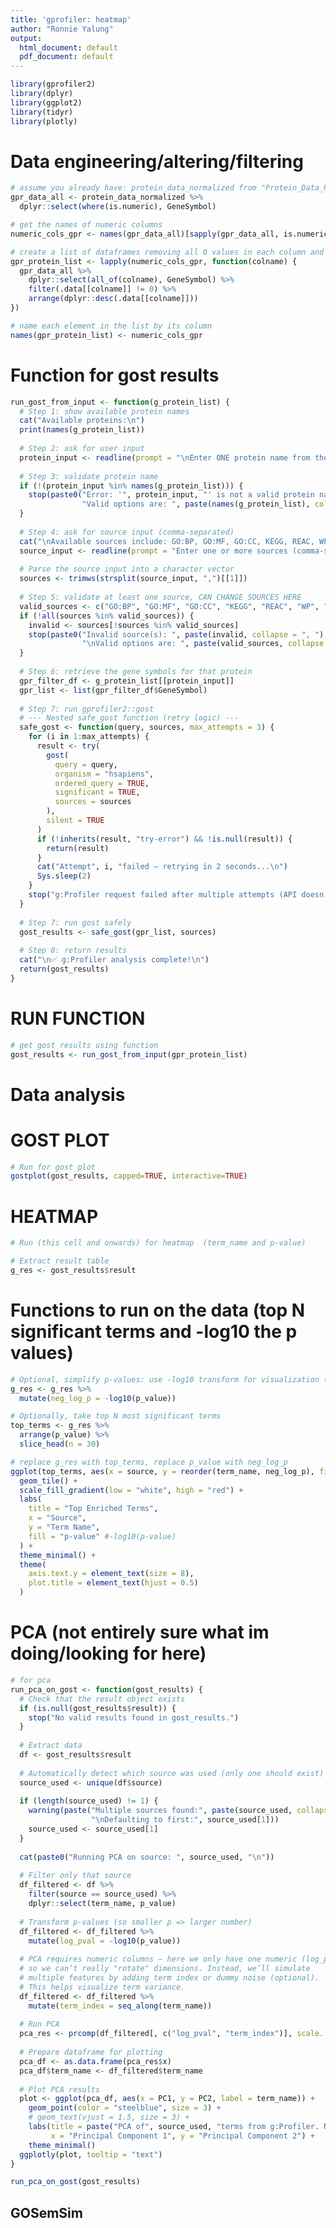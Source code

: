 ```yaml
---
title: 'gprofiler: heatmap'
author: "Ronnie Yalung"
output:
  html_document: default
  pdf_document: default
---
```


```r
library(gprofiler2)
library(dplyr)
library(ggplot2)
library(tidyr)
library(plotly)
```

# Data engineering/altering/filtering

```r
# assume you already have: protein_data_normalized from "Protein_Data_Pipeline_And_Analysis.rmd"
gpr_data_all <- protein_data_normalized %>%
  dplyr::select(where(is.numeric), GeneSymbol)

# get the names of numeric columns
numeric_cols_gpr <- names(gpr_data_all)[sapply(gpr_data_all, is.numeric)]

# create a list of dataframes removing all 0 values in each column and putting in desc order
gpr_protein_list <- lapply(numeric_cols_gpr, function(colname) {
  gpr_data_all %>%
    dplyr::select(all_of(colname), GeneSymbol) %>%
    filter(.data[[colname]] != 0) %>%
    arrange(dplyr::desc(.data[[colname]]))
})

# name each element in the list by its column
names(gpr_protein_list) <- numeric_cols_gpr
```

# Function for gost results
```r
run_gost_from_input <- function(g_protein_list) {
  # Step 1: show available protein names
  cat("Available proteins:\n")
  print(names(g_protein_list))
  
  # Step 2: ask for user input
  protein_input <- readline(prompt = "\nEnter ONE protein name from the list above: ")
  
  # Step 3: validate protein name
  if (!(protein_input %in% names(g_protein_list))) {
    stop(paste0("Error: '", protein_input, "' is not a valid protein name.\n",
                "Valid options are: ", paste(names(g_protein_list), collapse = ", ")))
  }
  
  # Step 4: ask for source input (comma-separated)
  cat("\nAvailable sources include: GO:BP, GO:MF, GO:CC, KEGG, REAC, WP, CORUM, TF, MIRNA, HPA, HP\n")
  source_input <- readline(prompt = "Enter one or more sources (comma-separated): ")
  
  # Parse the source input into a character vector
  sources <- trimws(strsplit(source_input, ",")[[1]])
  
  # Step 5: validate at least one source, CAN CHANGE SOURCES HERE
  valid_sources <- c("GO:BP", "GO:MF", "GO:CC", "KEGG", "REAC", "WP", "CORUM", "TF", "MIRNA", "HPA", "HP")
  if (!all(sources %in% valid_sources)) {
    invalid <- sources[!sources %in% valid_sources]
    stop(paste0("Invalid source(s): ", paste(invalid, collapse = ", "),
                "\nValid options are: ", paste(valid_sources, collapse = ", ")))
  }
  
  # Step 6: retrieve the gene symbols for that protein
  gpr_filter_df <- g_protein_list[[protein_input]]
  gpr_list <- list(gpr_filter_df$GeneSymbol)
  
  # Step 7: run gprofiler2::gost
  # --- Nested safe_gost function (retry logic) ---
  safe_gost <- function(query, sources, max_attempts = 3) {
    for (i in 1:max_attempts) {
      result <- try(
        gost(
          query = query,
          organism = "hsapiens",
          ordered_query = TRUE,
          significant = TRUE,
          sources = sources
        ),
        silent = TRUE
      )
      if (!inherits(result, "try-error") && !is.null(result)) {
        return(result)
      }
      cat("Attempt", i, "failed — retrying in 2 seconds...\n")
      Sys.sleep(2)
    }
    stop("g:Profiler request failed after multiple attempts (API doesn't always work. Maybe retry.)")
  }
  
  # Step 7: run gost safely
  gost_results <- safe_gost(gpr_list, sources)
  
  # Step 8: return results
  cat("\n✅ g:Profiler analysis complete!\n")
  return(gost_results)
}
```

# RUN FUNCTION
```r
# get gost results using function
gost_results <- run_gost_from_input(gpr_protein_list)
```



# Data analysis

# GOST PLOT
```r
# Run for gost plot
gostplot(gost_results, capped=TRUE, interactive=TRUE)
```

# HEATMAP
```r
# Run (this cell and onwards) for heatmap  (term_name and p-value)

# Extract result table
g_res <- gost_results$result
```

# Functions to run on the data (top N significant terms and -log10 the p values)
```r
# Optional, simplify p-values: use -log10 transform for visualization (0.1 = 1, 0.01 = 2, 0.001 = 3, etc)
g_res <- g_res %>%
  mutate(neg_log_p = -log10(p_value))

# Optionally, take top N most significant terms
top_terms <- g_res %>%
  arrange(p_value) %>%
  slice_head(n = 30)
```

```r
# replace g_res with top_terms, replace p_value with neg_log_p
ggplot(top_terms, aes(x = source, y = reorder(term_name, neg_log_p), fill = neg_log_p)) +
  geom_tile() +
  scale_fill_gradient(low = "white", high = "red") +
  labs(
    title = "Top Enriched Terms",
    x = "Source",
    y = "Term Name",
    fill = "p-value" #-log10(p-value)
  ) +
  theme_minimal() +
  theme(
    axis.text.y = element_text(size = 8),
    plot.title = element_text(hjust = 0.5)
  )
```



# PCA (not entirely sure what im doing/looking for here)
```r
# for pca
run_pca_on_gost <- function(gost_results) {
  # Check that the result object exists
  if (is.null(gost_results$result)) {
    stop("No valid results found in gost_results.")
  }
  
  # Extract data
  df <- gost_results$result
  
  # Automatically detect which source was used (only one should exist)
  source_used <- unique(df$source)
  
  if (length(source_used) != 1) {
    warning(paste("Multiple sources found:", paste(source_used, collapse = ", "),
                  "\nDefaulting to first:", source_used[1]))
    source_used <- source_used[1]
  }
  
  cat(paste0("Running PCA on source: ", source_used, "\n"))
  
  # Filter only that source
  df_filtered <- df %>%
    filter(source == source_used) %>%
    dplyr::select(term_name, p_value)
  
  # Transform p-values (so smaller p => larger number)
  df_filtered <- df_filtered %>%
    mutate(log_pval = -log10(p_value))
  
  # PCA requires numeric columns — here we only have one numeric (log_pval),
  # so we can’t really "rotate" dimensions. Instead, we’ll simulate
  # multiple features by adding term index or dummy noise (optional).
  # This helps visualize term variance.
  df_filtered <- df_filtered %>%
    mutate(term_index = seq_along(term_name))
  
  # Run PCA
  pca_res <- prcomp(df_filtered[, c("log_pval", "term_index")], scale. = TRUE)
  
  # Prepare dataframe for plotting
  pca_df <- as.data.frame(pca_res$x)
  pca_df$term_name <- df_filtered$term_name
  
  # Plot PCA results
  plot <- ggplot(pca_df, aes(x = PC1, y = PC2, label = term_name)) +
    geom_point(color = "steelblue", size = 3) +
    # geom_text(vjust = 1.5, size = 3) +
    labs(title = paste("PCA of", source_used, "terms from g:Profiler. Note: smaller p => larger number"),
         x = "Principal Component 1", y = "Principal Component 2") +
    theme_minimal()
  ggplotly(plot, tooltip = "text")
}
```

```r
run_pca_on_gost(gost_results)
```
## GOSemSim
